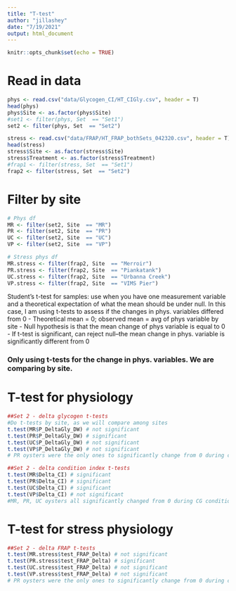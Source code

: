 ```yaml
---
title: "T-test"
author: "jillashey"
date: "7/19/2021"
output: html_document
---
```


```r
knitr::opts_chunk$set(echo = TRUE)
```

# Read in data 
```r
phys <- read.csv("data/Glycogen_CI/HT_CIGly.csv", header = T)
head(phys)
phys$Site <- as.factor(phys$Site)
#set1 <- filter(phys, Set  == "Set1")
set2 <- filter(phys, Set  == "Set2")

stress <- read.csv("data/FRAP/HT_FRAP_bothSets_042320.csv", header = T)
head(stress)
stress$Site <- as.factor(stress$Site)
stress$Treatment <- as.factor(stress$Treatment)
#frap1 <- filter(stress, Set  == "Set1")
frap2 <- filter(stress, Set  == "Set2")
```

# Filter by site 
```r
# Phys df
MR <- filter(set2, Site  == "MR")
PR <- filter(set2, Site  == "PR")
UC <- filter(set2, Site  == "UC")
VP <- filter(set2, Site  == "VP")

# Stress phys df
MR.stress <- filter(frap2, Site  == "Merroir")
PR.stress <- filter(frap2, Site  == "Piankatank")
UC.stress <- filter(frap2, Site  == "Urbanna Creek")
VP.stress <- filter(frap2, Site  == "VIMS Pier")
```

Student's t-test for samples: use when you have one measurement variable and a theoretical expectation of what the mean should be under null. In this case, I am using t-tests to assess if the changes in phys. variables differed from 0
- Theoretical mean = 0; observed mean = avg of phys variable by site 
- Null hypothesis is that the mean change of phys variable is equal to 0
- If t-test is significant, can reject null--the mean change in phys. variable is significantly different from 0

### Only using t-tests for the change in phys. variables. We are comparing by site.

# T-test for physiology 
```r
##Set 2 - delta glycogen t-tests
#Do t-tests by site, as we will compare among sites 
t.test(MR$P_DeltaGly_DW) # not significant
t.test(PR$P_DeltaGly_DW) # significant 
t.test(UC$P_DeltaGly_DW) # not significant 
t.test(VP$P_DeltaGly_DW) # not significant 
# PR oysters were the only ones to significantly change from 0 during common garden conditions

##Set 2 - delta condition index t-tests
t.test(MR$Delta_CI) # significant
t.test(PR$Delta_CI) # significant
t.test(UC$Delta_CI) # significant
t.test(VP$Delta_CI) # not significant
#MR, PR, UC oysters all significantly changed from 0 during CG conditions 
```

# T-test for stress physiology 
```r
##Set 2 - delta FRAP t-tests
t.test(MR.stress$test_FRAP_Delta) # not significant
t.test(PR.stress$test_FRAP_Delta) # significant 
t.test(UC.stress$test_FRAP_Delta) # not significant 
t.test(VP.stress$test_FRAP_Delta) # not significant 
# PR oysters were the only ones to significantly change from 0 during common garden conditions
```






